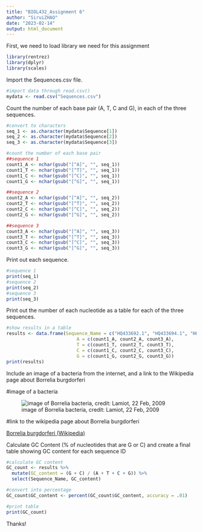 ```yaml
---
title: "BIOL432_Assignment 6"
author: "SiruiZHAO"
date: "2023-02-14"
output: html_document
---
```

First, we need to load library we need for this assignment
```r
library(rentrez)
library(dplyr)
library(scales)
```

Import the Sequences.csv file.
```r
#import data through read.csv()
mydata <- read.csv("Sequences.csv")
```

Count the number of each base pair (A, T, C and G), in each of the three sequences. 
```r
#convert to characters
seq_1 <- as.character(mydata$Sequence[1])
seq_2 <- as.character(mydata$Sequence[2])
seq_3 <- as.character(mydata$Sequence[3])
```

```r
#count the number of each base pair
##sequence 1
count1_A <- nchar(gsub("[^A]", "", seq_1))
count1_T <- nchar(gsub("[^T]", "", seq_1))
count1_C <- nchar(gsub("[^C]", "", seq_1))
count1_G <- nchar(gsub("[^G]", "", seq_1))

##sequence 2
count2_A <- nchar(gsub("[^A]", "", seq_2))
count2_T <- nchar(gsub("[^T]", "", seq_2))
count2_C <- nchar(gsub("[^C]", "", seq_2))
count2_G <- nchar(gsub("[^G]", "", seq_2))

##sequence 3
count3_A <- nchar(gsub("[^A]", "", seq_3))
count3_T <- nchar(gsub("[^T]", "", seq_3))
count3_C <- nchar(gsub("[^C]", "", seq_3))
count3_G <- nchar(gsub("[^G]", "", seq_3))

```

Print out each sequence.
```r
#sequence 1
print(seq_1)
#sequence 2
print(seq_2)
#sequence 3
print(seq_3)
```


Print out the number of each nucleotide as a table for each of the three sequences.
```r
#show results in a table
results <- data.frame(Sequence_Name = c("HQ433692.1", "HQ433694.1", "HQ433691.1"),
                          A = c(count1_A, count2_A, count3_A),
                          T = c(count1_T, count2_T, count3_T),
                          C = c(count1_C, count2_C, count3_C),
                          G = c(count1_G, count2_G, count3_G))
print(results)
```

Include an image of a bacteria from the internet, and a link to the Wikipedia page about Borrelia burgdorferi

#image of a bacteria
    
![image of Borrelia bacteria, credit: Lamiot, 22 Feb, 2009](image.jpeg)

#link to the wikipedia page about Borrelia burgdorferi
    
[Borrelia burgdorferi (Wikipedia)](https://en.wikipedia.org/wiki/Borrelia_burgdorferi)


Calculate GC Content (% of nucleotides that are G or C) and create a final table showing GC content for each sequence ID
```r
#calculate GC content
GC_count <- results %>%
  mutate(GC_content = (G + C) / (A + T + C + G)) %>%
  select(Sequence_Name, GC_content)

#convert into percentage
GC_count$GC_content <- percent(GC_count$GC_content, accuracy = .01)

#print table
print(GC_count)
```

Thanks!
